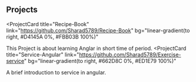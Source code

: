 ## Projects

<ProjectCard
  title="Recipe-Book"
  link="https://github.com/Sharad5789/Recipe-Book"
  bg="linear-gradient(to right, #D4145A 0%, #FBB03B 100%)"
>
  This Project is about learning Anglar in short time of period.
</ProjectCard>
<ProjectCard
  title="Service-Angular"
  link="https://github.com/Sharad5789/Exercise-service"
  bg="linear-gradient(to right, #662D8C 0%, #ED1E79 100%)"
>
  A brief introduction to service in angular.
</ProjectCard>
